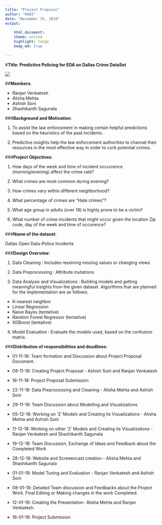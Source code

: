 ```yaml
---
title: "Project Proposal"
author: "RAAS"
date: "November 15, 2018"
output:
    
    html_document:
    theme: united
    highlight: tango
    keep_md: true
  
---
```


#**Title: Predictive Policing for EDA on Dallas Crime DataSet**

![](C:/Users/ASHISH SONI/Documents/Crimedataset/dallas-1.jpg)

##**Members**: 

* *R*anjan Venkatesh
* *A*lisha Mehta
* *A*shish Soni
* *S*hashikanth Sagunala

###**Background and Motivation**:

1. To assist the law enforcement in making certain helpful predictions      based on the heuristics of the past incidents.

2. Predictive insights help the law enforcement authorities to channel      their resources in the most effective way in order to curb potential     crimes.


###**Project Objectives**:

1. How days of the week and time of incident occurrence (morning/evening)    affect the crime rate?

2. What crimes are most common during evening?

3. How crimes vary within different neighborhood?

4. What percentage of crimes are “Hate crimes”? 

5. What age group in adults (over 18) is highly prone to be a victim?

6. What number of crime incidents that might occur given the location Zip    code, day of the week and time of occurence?


###**Name of the dataset**:

Dallas Open Data-Police Incidents

###**Design Overview**:

1. Data Cleaning : Includes resolving missing values or changing views

2. Data Preprocessing : Attribute mutations 

3. Data Analysis and Visualizations : Building models and getting           meaningful insights from the given dataset. Algorithms that are          planned for the implementation are as follows:
 + K-nearest neighbor 
 + Linear Regression
 + Naive Bayes (tentative)
 + Random Forest Regressor (tentative)
 + XGBoost (tentative)

4. Model Evaluation : Evaluate the models used, based on the confusion      matrix.

###**Distribution of responsibilities and deadlines**:

* 01-11-18: Team formation and Discussion about Project Proposal           Document.

* 09-11-18: Creating Project Proposal - Ashish Soni and Ranjan Venkatesh 

* 16-11-18: Project Proposal Submission

* 22-11-18: Data Preprocessing and Cleaning - Alisha Mehta and Ashish      Soni

* 29-11-18: Team Discussion about Modelling and Visualizations

* 05-12-18: Working on '2' Models and Creating its Visualizations -        Alisha Mehta and Ashish Soni 

* 11-12-18: Working on other '2' Models and Creating its Visualizations -   Ranjan Venkatesh and Shashikanth Sagunala

* 19-12-18: Team Discussion, Exchange of Ideas and Feedback about the      Completed Work

* 28-12-18: Website and Screeencast creation -  Alisha Mehta and           Shashikanth Sagunala

* 01-01-19: Model Tuning and  Evaluation - Ranjan Venkatesh and            Ashish Soni

* 08-01-19: Detailed Team discussion and Feedbacks about the Project       Work. Final Editing or Making changes in the work Completed.

* 12-01-19: Creating the Presentation- Alisha Mehta and Ranjan Venkatesh.
            
* 16-01-19: Project Submission


